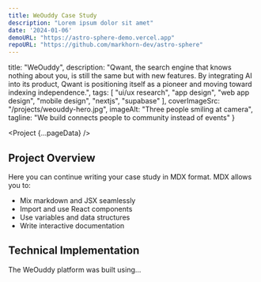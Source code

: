 ```yaml
---
title: WeOuddy Case Study
description: "Lorem ipsum dolor sit amet"
date: '2024-01-06'
demoURL: "https://astro-sphere-demo.vercel.app"
repoURL: "https://github.com/markhorn-dev/astro-sphere"
---
```



  title: "WeOuddy",
  description: "Qwant, the search engine that knows nothing about you, is still the same but with new features. By integrating AI into its product, Qwant is positioning itself as a pioneer and moving toward indexing independence.",
  tags: [
    "ui/ux research",
    "app design",
    "web app design",
    "mobile design",
    "nextjs",
    "supabase"
  ],
  coverImageSrc: "/projects/weouddy-hero.jpg",
  imageAlt: "Three people smiling at camera",
  tagline: "We build connects people to community instead of events"
}


<Project {...pageData} />

## Project Overview

Here you can continue writing your case study in MDX format. MDX allows you to:

- Mix markdown and JSX seamlessly
- Import and use React components
- Use variables and data structures
- Write interactive documentation

## Technical Implementation

The WeOuddy platform was built using...
